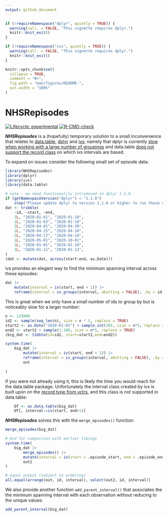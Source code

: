 ```yaml
---
output: github_document
---
```


<!-- README.md is generated from README.Rmd. Please edit that file -->

```r
if (!requireNamespace("dplyr", quietly = TRUE)) {
  warning(call. = FALSE, "This vignette requires dplyr.")
  knitr::knit_exit()
}

if (!requireNamespace("ivs", quietly = TRUE)) {
  warning(call. = FALSE, "This vignette requires dplyr.")
  knitr::knit_exit()
}

knitr::opts_chunk$set(
  collapse = TRUE,
  comment = "#>",
  fig.path = "man/figures/README-",
  out.width = "100%"
)
```

# NHSRepisodes

<!-- badges: start -->
[![Lifecycle: experimental](https://img.shields.io/badge/lifecycle-experimental-orange.svg)](https://lifecycle.r-lib.org/articles/stages.html#experimental)
[![R-CMD-check](https://github.com/nhs-r-community/NHSRepisodes/workflows/R-CMD-check/badge.svg)](https://github.com/nhs-r-community/NHSRepisodes/actions)
<!-- badges: end -->

***NHSRepisodes*** is a (hopefully) temporary solution to a small inconvenience
that relates to [data.table](https://cran.r-project.org/package=data.table),
[dplyr](https://cran.r-project.org/package=dplyr) and
[ivs](https://cran.r-project.org/package=ivs); namely that dplyr is currently
[slow when working with a large number of groupings](https://github.com/tidyverse/dplyr/issues/5017)
and data.table [does not support the record class](https://github.com/Rdatatable/data.table/issues/4910)
on which ivs intervals are based.

To expand on issues consider the following small set of episode data:

```r
library(NHSRepisodes)
library(dplyr)
library(ivs)
library(data.table)

# note - we need functionality introduced in dplyr 1.1.0.
if (getNamespaceVersion("dplyr") < "1.1.0")
    stop("Please update dplyr to version 1.1.0 or higher to run these examples.")
dat <- tribble(
    ~id, ~start, ~end,
    1L, "2020-01-01", "2020-01-10",
    1L, "2020-01-03", "2020-01-10",
    2L, "2020-04-01", "2020-04-30",
    2L, "2020-04-15", "2020-04-16",
    2L, "2020-04-17", "2020-04-19",
    1L, "2020-05-01", "2020-10-01",
    1L, "2020-01-01", "2020-01-10",
    1L, "2020-01-11", "2020-01-12",
)
(dat <- mutate(dat, across(start:end, as.Date)))
```

ivs provides an elegant way to find the minimum spanning interval across
these episodes:

```r
dat |>
    mutate(interval = iv(start, end + 1)) |>
    reframe(interval = iv_groups(interval, abutting = FALSE), .by = id)
```

This is great when we only have a small number of ids to group by but is
noticeably slow for a larger number:

```r
n <- 125000
id2 <- sample(seq_len(n), size = n * 5, replace = TRUE)
start2 <- as.Date("2020-01-01") + sample.int(365, size = n*5, replace = TRUE)
end2 <- start2 + sample(1:100, size = n*5, replace = TRUE)
(big_dat <- tibble(id=id2, start=start2,end=end2))

system.time(
    big_dat |>
        mutate(interval = iv(start, end + 1)) |>
        reframe(interval = iv_groups(interval, abutting = FALSE), .by = id) ->
        out
        
)
```

If you were not already using it, this is likely the time you would reach for
the data.table package. Unfortunately the interval class created by ivs is built
upon on the [record type from vctrs](https://vctrs.r-lib.org/reference/new_rcrd.html),
and this class is not supported in data.table:

```r
    DT <- as.data.table(big_dat)
    DT[, interval:=iv(start, end+1)]
```

***NHSRepisodes*** solves this with the `merge_episodes()` function:

```r
merge_episodes(big_dat)

# And for comparison with earlier timings
system.time(
    big_dat |> 
        merge_episodes() |> 
        mutate(interval = iv(start = .episode_start, end = .episode_end + 1)) ->
        out2
)

# equal output (subject to ordering)
all.equal(arrange(out, id, interval), select(out2, id, interval))
```

We also provide another function `add_parent_interval()` that associates the
the minimum spanning interval with each observation without reducing to the
unique values:

```r
add_parent_interval(big_dat)
```
